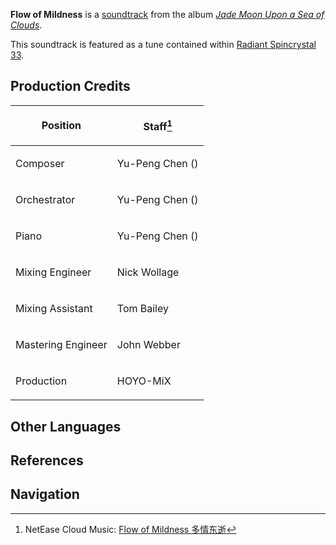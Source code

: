 {{Soundtrack Infobox
|title          =
|image          = Jade Moon Upon a Sea of Clouds.jpg
|album          = Jade Moon Upon a Sea of Clouds
|disc           = 1
|number         = 18
|featured       =
|featured2      =
|featured3      =
|featured_disc  =
|featured_disc2 =
|featured_disc3 =
|youtube_id     = t1O7LpOTBfM
|youtube_time   = 1523
|spotify_id     = 2hI5tToSrWSBRJUfsrvetx
|played_in      = Bishui Plain
|during         = [[Bishui Plain]] (Night)
|domain         =
|previous       = Blossoms Across the Valley
|next           = Stroll in the Shadows
}}
'''Flow of Mildness''' is a [[soundtrack]] from the album ''[[Jade Moon Upon a Sea of Clouds]]''.

This soundtrack is featured as a tune contained within [[Radiant Spincrystal 33]].

==Production Credits==
{| class="wikitable" style="text-align:left; height:0.5em"
! Position
! Staff<ref>NetEase Cloud Music: [https://music.163.com/#/song?id=1492276421 Flow of Mildness 多情东逝]</ref>
|-
! Composer
| Yu-Peng Chen ({{Lang|zh=陈致逸|mini=1}})
|-
! Orchestrator
| Yu-Peng Chen ({{Lang|zh=陈致逸|mini=1}})
|-
! Piano
| Yu-Peng Chen ({{Lang|zh=陈致逸|mini=1}})
|-
! Mixing Engineer
| Nick Wollage
|-
! Mixing Assistant
| Tom Bailey
|-
! Mastering Engineer
| John Webber
|-
! Production
| HOYO-MiX
|}

==Other Languages==
{{Other Languages|default_hidden = 1
|en      = Flow of Mildness
|zhs     = 多情东逝
|zhs_rm  = Duōqíng Dōngshì
|zht     = 多情東逝
|zht_rm  = Duōqíng Dōngshì
|ja      = 流水に乗って去りゆく思い
|ja_rm   = Ryuusui ni Notte Sari-yuku Omoi
|ko      = Flow of Mildness<ref name="RS">{{Ref/Item|Radiant Spincrystal 33|note=Korean, Spanish, French, Russian, Thai, Vietnamese, German, Indonesian, Portuguese}}</ref>
|es      = Flow of Mildness<ref name="RS" />
|fr      = Flow of Mildness<ref name="RS" />
|ru      = Flow of Mildness<ref name="RS" />
|th      = Flow of Mildness<ref name="RS" />
|vi      =Dòng Nước Đa Tình<ref name="RS" />
|de      = Flow of Mildness<ref name="RS" />
|id      = Flow of Mildness<ref name="RS" />
|pt      = Flow of Mildness<ref name="RS" />
}}

==References==
{{Reflist}}

==Navigation==
{{Soundtrack Navbox|Jade Moon Upon a Sea of Clouds}}
